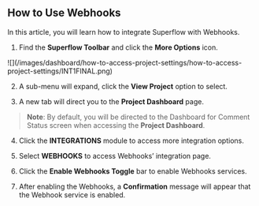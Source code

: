 ## How to Use Webhooks

In this article, you will learn how to integrate Superflow with Webhooks.

1. Find the **Superflow Toolbar** and click the **More Options** icon.

<Frame>
![](/images/dashboard/how-to-access-project-settings/how-to-access-project-settings/INT1FINAL.png)
</Frame>

2. A sub-menu will expand, click the **View Project** option to select.

3. A new tab will direct you to the **Project Dashboard** page.

> **Note**: By default, you will be directed to the Dashboard for Comment Status screen when accessing the **Project Dashboard**.

4. Click the **INTEGRATIONS** module to access more integration options.



5. Select **WEBHOOKS** to access Webhooks’ integration page.

6. Click the **Enable Webhooks Toggle** bar to enable Webhooks services.

7. After enabling the Webhooks, a **Confirmation** message will appear that the Webhook service is enabled.

